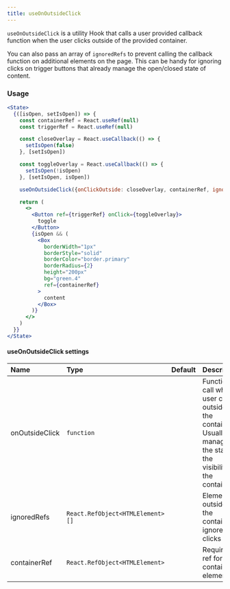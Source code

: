 ```yaml
---
title: useOnOutsideClick
---
```


`useOnOutsideClick` is a utility Hook that calls a user provided callback function when the user clicks outside of the provided container.

You can also pass an array of `ignoredRefs` to prevent calling the callback function on additional elements on the page. This can be handy for ignoring clicks on trigger buttons that already manage the open/closed state of content.

### Usage

```jsx live
<State>
  {([isOpen, setIsOpen]) => {
    const containerRef = React.useRef(null)
    const triggerRef = React.useRef(null)

    const closeOverlay = React.useCallback(() => {
      setIsOpen(false)
    }, [setIsOpen])

    const toggleOverlay = React.useCallback(() => {
      setIsOpen(!isOpen)
    }, [setIsOpen, isOpen])

    useOnOutsideClick({onClickOutside: closeOverlay, containerRef, ignoreClickRefs: [triggerRef]})

    return (
      <>
        <Button ref={triggerRef} onClick={toggleOverlay}>
          toggle
        </Button>
        {isOpen && (
          <Box
            borderWidth="1px"
            borderStyle="solid"
            borderColor="border.primary"
            borderRadius={2}
            height="200px"
            bg="green.4"
            ref={containerRef}
          >
            content
          </Box>
        )}
      </>
    )
  }}
</State>
```

#### useOnOutsideClick settings

| Name           | Type                              | Default | Description                                                                                                                     |
| :------------- | :-------------------------------- | :-----: | :------------------------------------------------------------------------------------------------------------------------------ |
| onOutsideClick | `function`                        |         | Function to call when user clicks outside of the container. Usually this manages the state of the visibilitiy of the container. |
| ignoredRefs    | `React.RefObject<HTMLElement> []` |         | Elements outside of the container to ignore clicks on.                                                                          |
| containerRef   | `React.RefObject<HTMLElement>`    |         | Required. A ref for the containing element.                                                                                     |
